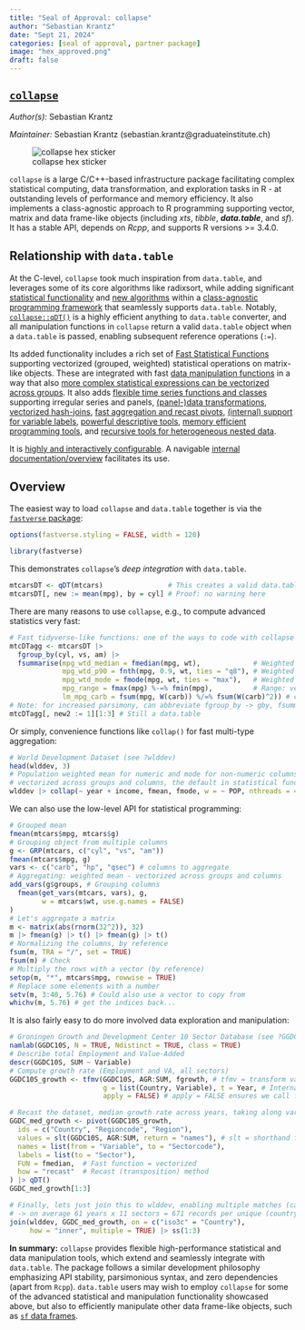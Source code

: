 ```yaml
---
title: "Seal of Approval: collapse"
author: "Sebastian Krantz"
date: "Sept 21, 2024"
categories: [seal of approval, partner package]
image: "hex_approved.png"
draft: false
---
```


## [`collapse`](https://github.com/SebKrantz/collapse)

*Author(s):* Sebastian Krantz

*Maintainer:* Sebastian Krantz (sebastian.krantz\@graduateinstitute.ch)

![collapse hex sticker](hex.png)

`collapse` is a large C/C++-based infrastructure package facilitating complex statistical computing, data transformation, and exploration tasks in R - at outstanding levels of performance and memory efficiency. It also implements a class-agnostic approach to R programming supporting vector, matrix and data frame-like objects (including *xts*, *tibble*, ***data.table***, and *sf*). It has a stable API, depends on *Rcpp*, and supports R versions \>= 3.4.0.

## Relationship with `data.table`

At the C-level, `collapse` took much inspiration from `data.table`, and leverages some of its core algorithms like radixsort, while adding significant [statistical functionality](https://sebkrantz.github.io/collapse/reference/collapse-documentation.html) and [new algorithms](https://sebkrantz.github.io/collapse/reference/fast-grouping-ordering.html) within a [class-agnostic programming framework](https://sebkrantz.github.io/collapse/articles/collapse_object_handling.html) that seamlessly supports `data.table`. Notably, [`collapse::qDT()`](https://sebkrantz.github.io/collapse/reference/quick-conversion.html) is a highly efficient anything to `data.table` converter, and all manipulation functions in `collapse` return a valid `data.table` object when a `data.table` is passed, enabling subsequent reference operations (`:=`).

Its added functionality includes a rich set of [Fast Statistical Functions](https://sebkrantz.github.io/collapse/reference/fast-statistical-functions.html) supporting vectorized (grouped, weighted) statistical operations on matrix-like objects. These are integrated with fast [data manipulation functions](https://sebkrantz.github.io/collapse/reference/fast-data-manipulation.html) in a way that also [more complex statistical expressions can be vectorized across groups](https://andrewghazi.github.io/posts/collapse_is_sick/sick.html). It also adds [flexible time series functions and classes](https://sebkrantz.github.io/collapse/reference/time-series-panel-series.html) supporting irregular series and panels, [(panel-)data transformations](https://sebkrantz.github.io/collapse/reference/data-transformations.html), [vectorized hash-joins](https://sebkrantz.github.io/collapse/reference/join.html), [fast aggregation and recast pivots](https://sebkrantz.github.io/collapse/reference/pivot.html), [(internal) support for variable labels](https://sebkrantz.github.io/collapse/reference/small-helpers.html), [powerful descriptive tools](https://sebkrantz.github.io/collapse/reference/summary-statistics.html), [memory efficient programming tools](https://sebkrantz.github.io/collapse/reference/efficient-programming.html), and [recursive tools for heterogeneous nested data](https://sebkrantz.github.io/collapse/reference/list-processing.html).

It is [highly and interactively configurable](https://sebkrantz.github.io/collapse/reference/collapse-options.html). A navigable [internal documentation/overview](https://sebkrantz.github.io/collapse/reference/collapse-documentation.html) facilitates its use.

## Overview

The easiest way to load `collapse` and `data.table` together is via the [`fastverse` package](https://github.com/fastverse/fastverse):

```r
options(fastverse.styling = FALSE, width = 120)
```

```r
library(fastverse)
```

This demonstrates `collapse`'s *deep integration* with `data.table`.

```r
mtcarsDT <- qDT(mtcars)                # This creates a valid data.table (no deep copy)
mtcarsDT[, new := mean(mpg), by = cyl] # Proof: no warning here
```

There are many reasons to use `collapse`, e.g., to compute advanced statistics very fast:

```r
# Fast tidyverse-like functions: one of the ways to code with collapse
mtcDTagg <- mtcarsDT |> 
  fgroup_by(cyl, vs, am) |> 
  fsummarise(mpg_wtd_median = fmedian(mpg, wt),             # Weighted median
             mpg_wtd_p90 = fnth(mpg, 0.9, wt, ties = "q8"), # Weighted 90% quantile type 8
             mpg_wtd_mode = fmode(mpg, wt, ties = "max"),   # Weighted maximum mode 
             mpg_range = fmax(mpg) %-=% fmin(mpg),          # Range: vectorized and memory efficient   
             lm_mpg_carb = fsum(mpg, W(carb)) %/=% fsum(W(carb)^2)) # coef(lm(mpg ~ carb)): vectorized
# Note: for increased parsimony, can abbreviate fgroup_by -> gby, fsummarise -> smr
mtcDTagg[, new2 := 1][1:3] # Still a data.table
```

Or simply, convenience functions like `collap()` for fast multi-type aggregation:

```r
# World Development Dataset (see ?wlddev)
head(wlddev, 3) 
# Population weighted mean for numeric and mode for non-numeric columns (multithreaded and 
# vectorized across groups and columns, the default in statistical functions is na.rm = TRUE)
wlddev |> collap(~ year + income, fmean, fmode, w = ~ POP, nthreads = 4) |> ss(1:3)
```

We can also use the low-level API for statistical programming:

```r
# Grouped mean
fmean(mtcars$mpg, mtcars$g) 
# Grouping object from multiple columns
g <- GRP(mtcars, c("cyl", "vs", "am"))
fmean(mtcars$mpg, g)
vars <- c("carb", "hp", "qsec") # columns to aggregate
# Aggregating: weighted mean - vectorized across groups and columns 
add_vars(g$groups, # Grouping columns
  fmean(get_vars(mtcars, vars), g, 
        w = mtcars$wt, use.g.names = FALSE)
)
# Let's aggregate a matrix 
m <- matrix(abs(rnorm(32^2)), 32)
m |> fmean(g) |> t() |> fmean(g) |> t()
# Normalizing the columns, by reference
fsum(m, TRA = "/", set = TRUE)
fsum(m) # Check
# Multiply the rows with a vector (by reference)
setop(m, "*", mtcars$mpg, rowwise = TRUE)
# Replace some elements with a number
setv(m, 3:40, 5.76) # Could also use a vector to copy from
whichv(m, 5.76) # get the indices back...
```

It is also fairly easy to do more involved data exploration and manipulation:

```r
# Groningen Growth and Development Center 10 Sector Database (see ?GGDC10S)
namlab(GGDC10S, N = TRUE, Ndistinct = TRUE, class = TRUE)
# Describe total Employment and Value-Added
descr(GGDC10S, SUM ~ Variable)
# Compute growth rate (Employment and VA, all sectors)
GGDC10S_growth <- tfmv(GGDC10S, AGR:SUM, fgrowth, # tfmv = transform variables. Alternatively: fmutate(across(...))
                       g = list(Country, Variable), t = Year, # Internal grouping and ordering, passed to fgrowth()
                       apply = FALSE) # apply = FALSE ensures we call fgrowth.data.frame

# Recast the dataset, median growth rate across years, taking along variable labels 
GGDC_med_growth <- pivot(GGDC10S_growth,
  ids = c("Country", "Regioncode", "Region"),
  values = slt(GGDC10S, AGR:SUM, return = "names"), # slt = shorthand for fselect()
  names = list(from = "Variable", to = "Sectorcode"),
  labels = list(to = "Sector"), 
  FUN = fmedian,  # Fast function = vectorized
  how = "recast"  # Recast (transposition) method
) |> qDT()
GGDC_med_growth[1:3]

# Finally, lets just join this to wlddev, enabling multiple matches (cartesian product)
# -> on average 61 years x 11 sectors = 671 records per unique (country) match
join(wlddev, GGDC_med_growth, on = c("iso3c" = "Country"), 
     how = "inner", multiple = TRUE) |> ss(1:3)
```

**In summary:** `collapse` provides flexible high-performance statistical and data manipulation tools, which extend and seamlessly integrate with `data.table`. The package follows a similar development philosophy emphasizing API stability, parsimonious syntax, and zero dependencies (apart from `Rcpp`). `data.table` users may wish to employ `collapse` for some of the advanced statistical and manipulation functionality showcased above, but also to efficiently manipulate other data frame-like objects, such as [`sf` data frames](https://sebkrantz.github.io/collapse/articles/collapse_and_sf.html).
